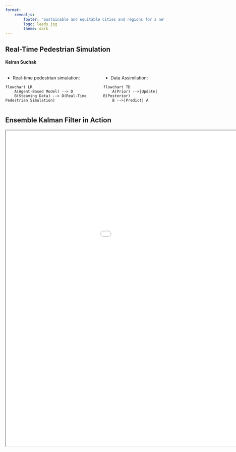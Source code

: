 ```yaml
---
format: 
    revealjs:
        footer: "Sustainable and equitable cities and regions for a net zero world"
        logo: leeds.jpg
        theme: dark
---
```


## Real-Time Pedestrian Simulation {background-color="black"
background-image="./city.jpg" background-repeat="repeat" background-opacity=0.25}

#### Keiran Suchak

::: {.columns}

::: {.column width="60%"}
* Real-time pedestrian simulation:
```mermaid
flowchart LR
    A(Agent-Based Model) --> D
    B(Steaming Data) --> D(Real-Time Pedestrian Simulation)
```
:::

::: {.column width="40%"}
* Data Assimilation:
```mermaid
flowchart TD
    A(Prior) -->|Update| B(Posterior)
    B -->|Predict| A
```
:::
:::

## Ensemble Kalman Filter in Action {background-color="black"
background-image="./city.jpg" background-repeat="repeat" background-opacity=0.25}


```{=html}
<iframe width="1200" height="1000" src="./enkf_animation.html" title="Ensemble Kalman Filter"></iframe>
```

